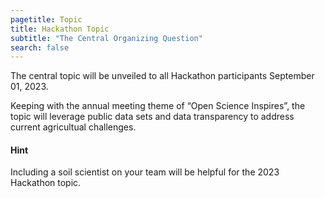 ```yaml
---
pagetitle: Topic
title: Hackathon Topic
subtitle: "The Central Organizing Question"
search: false
---
```



The central topic will be unveiled to all Hackathon participants September 01, 2023. 

Keeping with the annual meeting theme of "Open Science Inspires", the topic will leverage public data sets and data transparency to address current agricultual challenges. 

::: {.callout .callout-purple collapse="true"}
#### Hint

Including a soil scientist on your team will be helpful for the 2023 Hackathon topic.
:::

